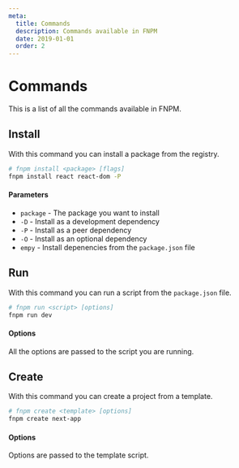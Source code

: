 ```yaml
---
meta:
  title: Commands
  description: Commands available in FNPM
  date: 2019-01-01
  order: 2
---
```


# Commands

This is a list of all the commands available in FNPM.

## Install

With this command you can install a package from the registry.

```bash
# fnpm install <package> [flags]
fnpm install react react-dom -P
```

#### Parameters

- `package` - The package you want to install
- `-D` - Install as a development dependency
- `-P` - Install as a peer dependency
- `-O` - Install as an optional dependency
- `empy` - Install depenencies from the `package.json` file

## Run

With this command you can run a script from the `package.json` file.

```bash
# fnpm run <script> [options]
fnpm run dev
```

#### Options

All the options are passed to the script you are running.

## Create

With this command you can create a project from a template.

```bash
# fnpm create <template> [options]
fnpm create next-app
```

#### Options

Options are passed to the template script.
